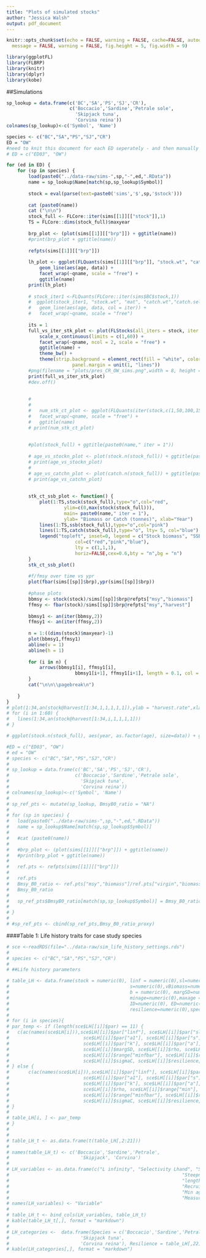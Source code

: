 ```yaml
---
title: "Plots of simulated stocks"
author: "Jessica Walsh"
output: pdf_document
---
```


```r
knitr::opts_chunk$set(echo = FALSE, warning = FALSE, cache=FALSE, autodep = TRUE,
  message = FALSE, warning = FALSE, fig.height = 5, fig.width = 9)
```

```r
library(ggplotFL)
library(FLBRP)
library(knitr)
library(dplyr)
library(kobe)
```

##Simulations 

```r
sp_lookup = data.frame(c('BC','SA','PS','SJ','CR'),
                       c('Boccacio','Sardine','Petrale sole',
                         'Skipjack tuna', 
                         'Corvina reina'))
colnames(sp_lookup)<-c('Symbol', 'Name')

species <- c("BC","SA","PS","SJ","CR")
ED = "OW"
#need to knit this document for each ED seperately - and then manually change the name to specify which ED you used.
# ED = c("ED03", "OW")

for (ed in ED) {
	for (sp in species) {
		load(paste0("../data-raw/sims-",sp,"-",ed,".RData"))
		name = sp_lookup$Name[match(sp,sp_lookup$Symbol)]
		
		stock = eval(parse(text=paste0('sims','$',sp,'$stock')))
		
		cat (paste0(name))
		cat ("\n\n")
		stock_full <- FLCore::iter(sims[[1]][["stock"]],1)
		TS = FLCore::dims(stock_full)$maxyear
		
		brp_plot <- (plot(sims[[1]][["brp"]]) + ggtitle(name))
		#print(brp_plot + ggtitle(name))
		
		refpts(sims[[1]][["brp"]])
		
		lh_plot <- ggplot(FLQuants(sims[[1]][["brp"]], "stock.wt", "catch.wt", "catch.sel", "mat", "m")) +
			geom_line(aes(age, data)) +
			facet_wrap(~qname, scale = "free") +
			ggtitle(name)
		print(lh_plot)
		
		# stock_iter1 <-FLQuants(FLCore::iter(sims$BC$stock,1))
		#  ggplot(stock_iter1, "stock.wt", "mat", "catch.wt","catch.sel","m")) + 
		#  	geom_line(aes(age, data, col = iter)) + 
		#  	facet_wrap(~qname, scale = "free")
		
		its = 1
		full_vs_iter_stk_plot <- plot(FLStocks(all_iters = stock, iter = FLCore::iter(stock, c(its)))) + 
			scale_x_continuous(limits = c(1,60)) + 
			facet_wrap(~qname, ncol = 2, scale = "free") +
			ggtitle(name) +
			theme_bw() +
			theme(strip.background = element_rect(fill = "white", color = NULL, size = 0.05),
						panel.margin = unit(1, "lines"))
		#png(filename = "plots/pres_CR_OW_sims.png",width = 8, height = 5,units = "in",res= 600)
		print(full_vs_iter_stk_plot)
		#dev.off()
		
		
		# 
		# 
		#	num_stk_ct_plot <- ggplot(FLQuants(iter(stock,c(1,50,100,150,200,250)), "stock.n", "catch.n")) + 	geom_line(aes(age, data, col = iter)) +
		# 	facet_wrap(~qname, scale = "free") +
		# 	ggtitle(name)
		# print(num_stk_ct_plot)
		
		
		#plot(stock_full) + ggtitle(paste0(name," iter = 1"))
		
		# age_vs_stockn_plot <- plot(stock.n(stock_full)) + ggtitle(paste0(name, " Stock.Num vs Age"))
		# print(age_vs_stockn_plot)
		# 
		# age_vs_catchn_plot <- plot(catch.n(stock_full)) + ggtitle(paste0(name, " Catch.Num vs Age"))
		# print(age_vs_catchn_plot)
		
		
		stk_ct_ssb_plot <- function() {
			plot(1:TS,stock(stock_full),type="o",col="red",
					 ylim=c(0,max(stock(stock_full))),
					 main= paste0(name," iter = 1"), 
					 ylab= "Biomass or Catch (tonnes)", xlab="Year")
			lines(1:TS,ssb(stock_full),type="o",col="pink")
			lines(1:TS,catch(stock_full),type="o", lty= 5, col="blue")
			legend("topleft", inset=0, legend = c("Stock biomass", "SSB", "Catch"), 
						 col=c("red","pink","blue"), 
						 lty = c(1,1,1),
						 horiz=FALSE,cex=0.6,bty = "n",bg = "n")
		}
		stk_ct_ssb_plot()
		
		#f/fmsy over time vs ypr 
		plot(fbar(sims[[sp]]$brp),ypr(sims[[sp]]$brp))
		
		#phase plots
		bbmsy <- stock(stock)/sims[[sp]]$brp@refpts["msy","biomass"]
		ffmsy <- fbar(stock)/sims[[sp]]$brp@refpts["msy","harvest"]
		
		bbmsy1 <- an(iter(bbmsy,2))
		ffmsy1 <- an(iter(ffmsy,2))
		
		n = 1:((dims(stock)$maxyear)-1)
		plot(bbmsy1,ffmsy1)
		abline(v = 1)
		abline(h = 1)
		
		for (i in n) {
			arrows(bbmsy1[i], ffmsy1[i],
						 bbmsy1[i+1], ffmsy1[i+1], length = 0.1, col = "grey")
		}
		cat("\n\n\\pagebreak\n")
		
	}
}
# plot(1:34,an(stock@harvest[1:34,1,1,1,1,1]),ylab = "harvest.rate",xlab="age",ylim=c(0,0.4))
# for (i in 1:60) {
# 	lines(1:34,an(stock@harvest[1:34,i,1,1,1,1]))
# }

# ggplot(stock.n(stock_full), aes(year, as.factor(age), size=data)) + geom_point(shape=21) + scale_size(range = c(1, 20)) + ylab("age") + theme(legend.position = "none") + ggtitle(name)


```

```r
#ED = c("ED03", "OW")
# ed = "OW"
# species <- c("BC","SA","PS","SJ","CR")
# 
# sp_lookup = data.frame(c('BC','SA','PS','SJ','CR'),
#                        c('Boccacio','Sardine','Petrale sole',
#                          'Skipjack tuna',
#                          'Corvina reina'))
# colnames(sp_lookup)<-c('Symbol', 'Name')
# 
# sp_ref_pts <- mutate(sp_lookup, BmsyB0_ratio = "NA")
# 
# for (sp in species) {
# 	load(paste0("../data-raw/sims-",sp,"-",ed,".RData"))
# 	name = sp_lookup$Name[match(sp,sp_lookup$Symbol)]
# 	
# 	#cat (paste0(name))
# 
# 	#brp_plot <- (plot(sims[[1]][["brp"]]) + ggtitle(name))
# 	#print(brp_plot + ggtitle(name))
# 	
# 	ref.pts <- refpts(sims[[1]][["brp"]])
# 	
# 	ref.pts
# 	Bmsy_B0_ratio <- ref.pts["msy","biomass"]/ref.pts["virgin","biomass"]
# 	Bmsy_B0_ratio
# 	
# 	sp_ref_pts$BmsyB0_ratio[match(sp,sp_lookup$Symbol)] = Bmsy_B0_ratio
# 	
# }
# 
# #sp_ref_pts <- cbind(sp_ref_pts,Bmsy_B0_ratio_proxy)

```

####Table 1: Life history traits for case study species 


```r
# sce <-readRDS(file="../data-raw/sim_life_history_settings.rds")
# 
# species <- c("BC","SA","PS","SJ","CR")
# 
# ##Life history parameters 

# table_LH <- data.frame(stock = numeric(0), linf = numeric(0),sl=numeric(0), sr= numeric(0),a1= numeric(0),
# 											 s=numeric(0),vBiomass=numeric(0), a50 = numeric(0), k = numeric(0), a = numeric(0), 
# 											 b = numeric(0), margSD=numeric(0),rho=numeric(0), 
# 											 minage=numeric(0),maxage = numeric(0), mnfbar=numeric(0),maxbfar=numeric(0),
# 											 ID=numeric(0), ED=numeric(0), sigmaC=numeric(0), 
# 											 resilience=numeric(0),species_cat=numeric(0))
# 
# for (i in species){
# par_temp <- if (length(sce$LH[[i]]$par) == 11) {
# 	c(ac(names(sce$LH[i])),sce$LH[[i]]$par["linf"], sce$LH[[i]]$par["sl"],sce$LH[[i]]$par["sr"],
# 							sce$LH[[i]]$par["a1"], sce$LH[[i]]$par["s"], sce$LH[[i]]$par["v"], sce$LH[[i]]$par["a50"],
# 							sce$LH[[i]]$par["k"], sce$LH[[i]]$par["a"], sce$LH[[i]]$par["b"], 
# 							sce$LH[[i]]$margSD, sce$LH[[i]]$rho, sce$LH[[i]]$range["min"], sce$LH[[i]]$range["max"], 
# 							sce$LH[[i]]$range["minfbar"], sce$LH[[i]]$range["maxfbar"], sce$LH[[i]]$ID, sce$LH[[i]]$ED,
# 							sce$LH[[i]]$sigmaC, sce$LH[[i]]$resilience, sce$LH[[i]]$species_cat)
# } else {
# 		c(ac(names(sce$LH[i])),sce$LH[[i]]$par["linf"], sce$LH[[i]]$par["sl"],sce$LH[[i]]$par["sr"],
# 							sce$LH[[i]]$par["a1"], sce$LH[[i]]$par["s"], sce$LH[[i]]$par["v"], NA,
# 							sce$LH[[i]]$par["k"], sce$LH[[i]]$par["a"], sce$LH[[i]]$par["b"], sce$LH[[i]]$margSD,
# 							sce$LH[[i]]$rho, sce$LH[[i]]$range["min"], sce$LH[[i]]$range["max"], 
# 							sce$LH[[i]]$range["minfbar"], sce$LH[[i]]$range["maxfbar"] ,sce$LH[[i]]$ID, sce$LH[[i]]$ED,
# 							sce$LH[[i]]$sigmaC, sce$LH[[i]]$resilience, sce$LH[[i]]$species_cat)
# }
# 
# table_LH[i, ] <- par_temp
# }
# 
# 
# table_LH_t <- as.data.frame(t(table_LH[,2:21]))
# 
# names(table_LH_t) <- c('Boccacio','Sardine','Petrale',
#                          'Skipjack', 'Corvina')
# 
# LH_variables <- as.data.frame(c("L infinity", "Selectivity Lhand", "Selectivity Rhand", "Age at max selectivity",
# 																"Steepness", "Virgin biomass", "Age at 50% maturity", "K (von Bertalanfy)",
# 																"length-weight param a", "length-weight param b",
# 																"Recruitment variability", "Recruitment autocorrelation", "Min age", "Max age", 
# 																"Min age fished", "Max age fished", "Initial depletion", "Effort dynamics",
# 																"Measurement error of catch", "Under-reporting"))
# names(LH_variables) <- "Variable"
# 
# table_LH_t <- bind_cols(LH_variables, table_LH_t)
# kable(table_LH_t[,], format = "markdown")
# 
# LH_categories <-  data.frame(Species = c('Boccacio','Sardine','Petrale sole',
#                          'Skipjack tuna',
#                          'Corvina reina'), Resilience = table_LH[,22], Species_cat = table_LH[,23])
# kable(LH_categories[,], format = "markdown")
```

